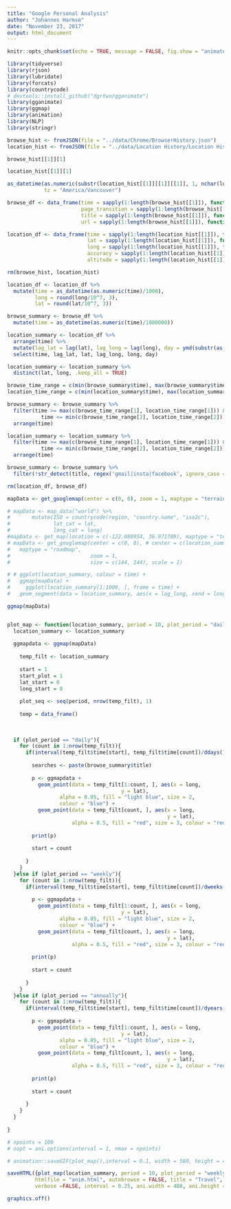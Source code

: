```yaml
---
title: "Google Personal Analysis"
author: "Johannes Harmse"
date: "November 23, 2017"
output: html_document
---
```


```r
knitr::opts_chunk$set(echo = TRUE, message = FALSE, fig.show = "animate")
```

```r
library(tidyverse)
library(rjson)
library(lubridate)
library(forcats)
library(countrycode)
# devtools::install_github("dgrtwo/gganimate")
library(gganimate)
library(ggmap)
library(animation)
library(NLP)
library(stringr)
```

```r
browse_hist <- fromJSON(file = "../data/Chrome/BrowserHistory.json")
location_hist <- fromJSON(file = "../data/Location History/Location History.json")
```

```r
browse_hist[[1]][1]
```

```r
location_hist[[1]][1]
```

```r
as_datetime(as.numeric(substr(location_hist[[1]][[1]][[1]], 1, nchar(location_hist[[1]][[1]][[1]])-3)), 
            tz = "America/Vancouver")
```

```r
browse_df <- data_frame(time = sapply(1:length(browse_hist[[1]]), function(x) browse_hist[[1]][[x]]$time_usec), 
                        page_transition = sapply(1:length(browse_hist[[1]]), function(x) browse_hist[[1]][[x]]$page_transition), 
                        title = sapply(1:length(browse_hist[[1]]), function(x) browse_hist[[1]][[x]]$title), 
                        url = sapply(1:length(browse_hist[[1]]), function(x) browse_hist[[1]][[x]]$url))
```

```r
location_df <- data_frame(time = sapply(1:length(location_hist[[1]]), function(x) location_hist[[1]][[x]]$timestampMs), 
                          lat = sapply(1:length(location_hist[[1]]), function(x) location_hist[[1]][[x]]$latitudeE7), 
                          long = sapply(1:length(location_hist[[1]]), function(x) location_hist[[1]][[x]]$longitudeE7), 
                          accuracy = sapply(1:length(location_hist[[1]]), function(x) location_hist[[1]][[x]]$accuracy), 
                          altitude = sapply(1:length(location_hist[[1]]), function(x) location_hist[[1]][[x]]$altitude))
```

```r
rm(browse_hist, location_hist)
```

```r
location_df <- location_df %>% 
  mutate(time = as_datetime(as.numeric(time)/1000), 
         long = round(long/10^7, 3), 
         lat = round(lat/10^7, 3))
```

```r
browse_summary <- browse_df %>% 
  mutate(time = as_datetime(as.numeric(time)/1000000))
```

```r
location_summary <- location_df %>% 
  arrange(time) %>% 
  mutate(lag_lat = lag(lat), lag_long = lag(long), day = ymd(substr(as.character(time), 1, 10))) %>% 
  select(time, lag_lat, lat, lag_long, long, day)
```

```r
location_summary <- location_summary %>% 
  distinct(lat, long, .keep_all = TRUE)
```

```r
browse_time_range = c(min(browse_summary$time), max(browse_summary$time))
location_time_range = c(min(location_summary$time), max(location_summary$time))

browse_summary <- browse_summary %>% 
  filter(time >= max(c(browse_time_range[1], location_time_range[1])) & 
           time <= min(c(browse_time_range[2], location_time_range[2]))) %>% 
  arrange(time)

location_summary <- location_summary %>% 
  filter(time >= max(c(browse_time_range[1], location_time_range[1])) & 
           time <= min(c(browse_time_range[2], location_time_range[2]))) %>% 
  arrange(time)

```

```r
browse_summary <- browse_summary %>% 
  filter(!str_detect(title, regex('gmail|insta|facebook', ignore_case = TRUE)))
```

```r
rm(location_df, browse_df)
```

```r

mapData <- get_googlemap(center = c(0, 0), zoom = 1, maptype = "terrain", source = "google", size = c(360, 240), scale = 1)

# mapData <- map_data("world") %>%
# 		mutate(ISO = countrycode(region, "country.name", "iso2c"), 
# 		       lat_cat = lat, 
# 		       long_cat = long)
#mapData <- get_map(location = c(-122.080954, 36.971709), maptype = "terrain", source = "google", zoom = 14)
# mapData <- get_googlemap(center = c(0, 0), # center = c(location_summary$lag_long[[2]], location_summary$lag_lat[[2]]), 
#   maptype = "roadmap", 
#                          zoom = 1, 
#                          size = c(144, 144), scale = 1)

# # ggplot(location_summary, colour = time) + 
#   ggmap(mapData) + 
#     ggplot(location_summary[1:1000, ], frame = time) + 
#   geom_segment(data = location_summary, aes(x = lag_long, xend = long, y = lag_lat, yend = lat, colour = time))

ggmap(mapData)



```

```r
plot_map <- function(location_summary, period = 10, plot_period = "daily"){
  location_summary <- location_summary
  
  ggmapdata <- ggmap(mapData)
    
    temp_filt <- location_summary
  
    start = 1
    start_plot = 1
    lat_start = 0
    long_start = 0
     
    plot_seq <- seq(period, nrow(temp_filt), 1)
    
    temp = data_frame()
    
    
      
  if (plot_period == "daily"){
    for (count in 1:nrow(temp_filt)){
      if(interval(temp_filt$time[start], temp_filt$time[count])/ddays(1) >= 1){
        
        searches <- paste(browse_summary$title)
        
        p <- ggmapdata + 
          geom_point(data = temp_filt[1:count, ], aes(x = long, 
                                     y = lat), 
                 alpha = 0.05, fill = "light blue", size = 2, 
                 colour = "blue") + 
          geom_point(data = temp_filt[count, ], aes(x = long, 
                                                    y = lat), 
                     alpha = 0.5, fill = "red", size = 3, colour = "red")
    
        print(p)
    
        start = count
        
      }
    }
  }else if (plot_period == "weekly"){
    for (count in 1:nrow(temp_filt)){
      if(interval(temp_filt$time[start], temp_filt$time[count])/dweeks(1) >= 1){
        
        p <- ggmapdata + 
          geom_point(data = temp_filt[1:count, ], aes(x = long, 
                                     y = lat), 
                 alpha = 0.05, fill = "light blue", size = 2, 
                 colour = "blue") + 
          geom_point(data = temp_filt[count, ], aes(x = long, 
                                                    y = lat), 
                     alpha = 0.5, fill = "red", size = 3, colour = "red")
    
        print(p)
    
        start = count
        
      }
    }
  }else if (plot_period == "annually"){
    for (count in 1:nrow(temp_filt)){
      if(interval(temp_filt$time[start], temp_filt$time[count])/dyears(1) >= 1){
        
        p <- ggmapdata + 
          geom_point(data = temp_filt[1:count, ], aes(x = long, 
                                     y = lat), 
                 alpha = 0.05, fill = "light blue", size = 2, 
                 colour = "blue") + 
          geom_point(data = temp_filt[count, ], aes(x = long, 
                                                    y = lat), 
                     alpha = 0.5, fill = "red", size = 3, colour = "red")
    
        print(p)
    
        start = count
        
      }
    }
  }
    
}
```

```r
# npoints = 100
# oopt = ani.options(interval = 1, nmax = npoints)

# animation::saveGIF(plot_map(),interval = 0.1, width = 580, height = 400)

saveHTML({plot_map(location_summary, period = 10, plot_period = "weekly")}, img.name = "anim_plot", imgdir = "anim_dir", 
         htmlfile = "anim.html", autobrowse = FALSE, title = "Travel", 
         verbose =FALSE, interval = 0.25, ani.width = 480, ani.height = 480)

graphics.off()

```







